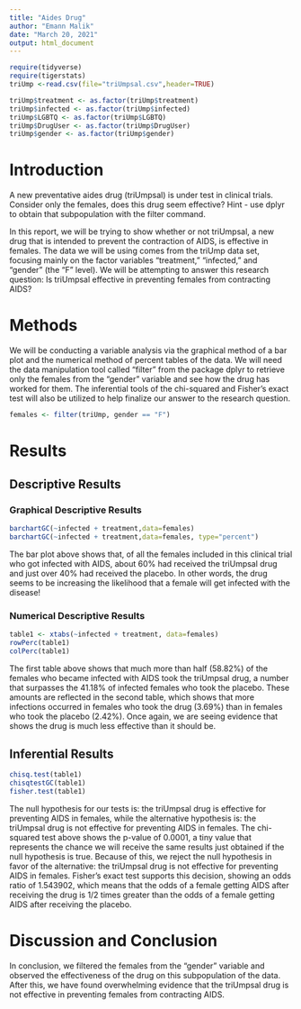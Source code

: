 ```yaml
---
title: "Aides Drug"
author: "Emann Malik"
date: "March 20, 2021"
output: html_document
---
```


```r
require(tidyverse)
require(tigerstats)
triUmp <-read.csv(file="triUmpsal.csv",header=TRUE)
```
```r
triUmp$treatment <- as.factor(triUmp$treatment)
triUmp$infected <- as.factor(triUmp$infected)
triUmp$LGBTQ <- as.factor(triUmp$LGBTQ)
triUmp$DrugUser <- as.factor(triUmp$DrugUser)
triUmp$gender <- as.factor(triUmp$gender)
```

# Introduction

<!--In this section you explain what you are trying to show.  Where did the data come from?  What is the research or other question you are trying to answer?.  If you skimp in this section expect to be marked down in your grade. Paint a picture of the project a couple of paragraphs is expected!-->
  
A new  preventative aides drug (triUmpsal) is under test in clinical trials. Consider only the females, does this drug seem effective?  Hint - use dplyr to obtain that subpopulation with the filter command.
  
In this report, we will be trying to show whether or not triUmpsal, a new drug that is intended to prevent the contraction of AIDS, is effective in females. The data we will be using comes from the triUmp data set, focusing mainly on the factor variables "treatment," "infected," and "gender" (the "F" level). We will be attempting to answer this research question: Is triUmpsal effective in preventing females from contracting AIDS?
  
# Methods

<!--Decide on your methods:  use "variable analysis" or other appropriate descriptors.  Make sure to choose at least one graphical method and at least one numerical method. Discuss what data manipulations may be needed for example subsetting or other binning procedures and what sort of graphical displays and inferential tools will be used!-->
  
We will be conducting a variable analysis via the graphical method of a bar plot and the numerical method of percent tables of the data. We will need the data manipulation tool called "filter" from the package dplyr to retrieve only the females from the "gender" variable and see how the drug has worked for them. The inferential tools of the chi-squared and Fisher's exact test will also be utilized to help finalize our answer to the research question.
  
```r
females <- filter(triUmp, gender == "F")
```
  
# Results

<!--Divide this section into two sub-sections:  One for your descriptive  results and one for your inferential results.!-->

## Descriptive Results

### Graphical Descriptive Results

<!--Graphical results here.  Make sure to show your code.  Provide appropriate labels for axes, giving units if possible, and provide a good title for the graph, too.  Use the graphical results to describe the patterns if any that exist in the data as focused toward the research question. Bottom line is to explain the features of the graph that are relevant to conforming or departing to what is expected by your null hypothesis !-->
  
```r
barchartGC(~infected + treatment,data=females)
barchartGC(~infected + treatment,data=females, type="percent")

```
  
The bar plot above shows that, of all the females included in this clinical trial who got infected with AIDS, about 60% had received the triUmpsal drug and just over 40% had received the placebo. In other words, the drug seems to be increasing the likelihood that a female will get infected with the disease!
  
### Numerical Descriptive Results

<!--Numerical results go here. Use the numerical results to describe the patterns if any that exist in the data as focused toward the research question!-->
  
```r
table1 <- xtabs(~infected + treatment, data=females)
rowPerc(table1)
colPerc(table1)
```
  
The first table above shows that much more than half (58.82%) of the females who became infected with AIDS took the triUmpsal drug, a number that surpasses the 41.18% of infected females who took the placebo. These amounts are reflected in the second table, which shows that more infections occurred in females who took the drug (3.69%) than in females who took the placebo (2.42%). Once again, we are seeing evidence that shows the drug is much less effective than it should be.
  
## Inferential Results

<!--State hypothesis clearly.  Make sure your discussion of the inferential test covers all the aspects that the test output produces, such as test statistic, p-value etc.  Make a decision about the null hypothesis, explain the assumptions on which the selected test/procedure was based, and why the chosen procedure satisfys the assumptions and is appropriate to answer the research question!-->
  
```r
chisq.test(table1)
chisqtestGC(table1)
fisher.test(table1)
```
  
The null hypothesis for our tests is: the triUmpsal drug is effective for preventing AIDS in females, while the alternative hypothesis is: the triUmpsal drug is not effective for preventing AIDS in females. The chi-squared test above shows the p-value of 0.0001, a tiny value that represents the chance we will receive the same results just obtained if the null hypothesis is true. Because of this, we reject the null hypothesis in favor of the alternative: the triUmpsal drug is not effective for preventing AIDS in females. Fisher's exact test supports this decision, showing an odds ratio of 1.543902, which means that the odds of a female getting AIDS after receiving the drug is 1/2 times greater than the odds of a female getting AIDS after receiving the placebo.
  
# Discussion and Conclusion

<!--Discussion and conclusion here.  If you found a relationship be sure to consider whether the relationship occurs because one of the variavbles causes the other, or whether they perhasps are related for some other reason.  Watch the chapter 6 videos from the GeorgeTown videos collection.!-->
  
In conclusion, we filtered the females from the "gender" variable and observed the effectiveness of the drug on this subpopulation of the data. After this, we have found overwhelming evidence that the triUmpsal drug is not effective in preventing females from contracting AIDS.
  